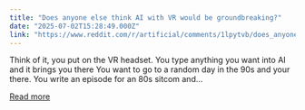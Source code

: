 ```yaml
---
title: "Does anyone else think AI with VR would be groundbreaking?"
date: "2025-07-02T15:28:49.000Z"
link: "https://www.reddit.com/r/artificial/comments/1lpytvb/does_anyone_else_think_ai_with_vr_would_be/"
---
```


Think of it, you put on the VR headset. You type anything you want into AI and it brings you there
 You want to go to a random day in the 90s and your there. You write an episode for an 80s sitcom and...

[Read more](https://www.reddit.com/r/artificial/comments/1lpytvb/does_anyone_else_think_ai_with_vr_would_be/)
